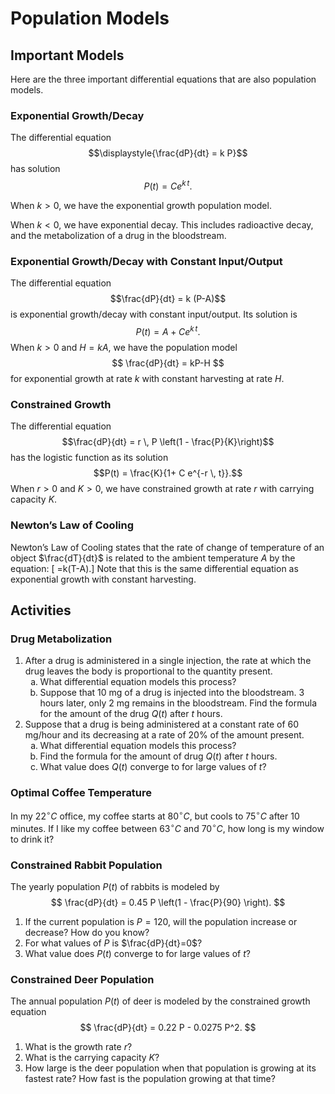 # Population Models

## Important Models


Here are the three important differential equations that are also population models.


### Exponential Growth/Decay
The differential equation
$$\displaystyle{\frac{dP}{dt} = k P}$$
has solution
$$\displaystyle{P(t) = C e^{k \, t}}.$$

When $k>0$, we have the exponential growth population model.

When $k < 0$, we have exponential decay. This includes radioactive decay, and the metabolization of a drug in the bloodstream.

### Exponential Growth/Decay with Constant Input/Output
The differential equation
$$\frac{dP}{dt} = k (P-A)$$
is exponential growth/decay with constant input/output.  Its solution is 
$$P(t) = A + C e^{k \, t}.$$ 
When $k >0$ and $H =kA$, we have the population model 
$$
\frac{dP}{dt} = kP-H
$$
for exponential growth at rate $k$ with constant harvesting at rate $H$.

### Constrained Growth
The differential equation
$$\frac{dP}{dt} = r \, P \left(1 - \frac{P}{K}\right)$$ 
has the logistic function as its solution
$$P(t) = \frac{K}{1+ C e^{-r \, t}}.$$
When $r>0$ and $K>0$, we have constrained growth at rate $r$ with carrying capacity $K$.

### Newton's Law of Cooling

Newton's Law of Cooling states that the rate of change of temperature of an object $\frac{dT}{dt}$ is related to the ambient temperature $A$ by the equation:
\[ \frac{dT}{dt}=k(T-A).\]
Note that this is the same differential equation as exponential growth with constant harvesting. 

## Activities


### Drug Metabolization

1. After a drug is administered in a single injection, the rate at which the drug leaves the body is proportional to the quantity present.
    a. What differential equation models this process?
    a. Suppose that 10 mg of a drug is injected into the bloodstream. 3 hours later, only 2 mg remains in the bloodstream. Find the formula for the amount of the drug $Q(t)$ after $t$ hours.

2. Suppose that  a drug is being administered at a constant rate of 60 mg/hour and its decreasing at a rate of 20% of the amount present.
    a. What differential equation models this process?
    a. Find the formula for the amount of drug $Q(t)$ after $t$ hours.
    a. What value does $Q(t)$ converge to for large values of $t$?

### Optimal Coffee Temperature

In my $22^\circ C$ office, my coffee starts at $80^\circ C$, but cools to $75^\circ C$ after 10 minutes. If I like my coffee between $63^\circ C$ and $70^\circ C$, how long is my window to drink it?

### Constrained Rabbit Population

The yearly population $P(t)$ of rabbits is modeled by 
$$
\frac{dP}{dt} = 0.45 P  \left(1 - \frac{P}{90} \right).
$$

1. If the current population is $P=120$, will the population increase or decrease?  How do you know?
2. For what values of $P$ is $\frac{dP}{dt}=0$?
3. What value does  $P(t)$ converge to for large values of $t$?


### Constrained Deer Population

The annual population $P(t)$ of deer is modeled by the constrained growth equation
$$
\frac{dP}{dt} = 0.22 P - 0.0275 P^2.
$$

1. What is the growth rate $r$? 
2. What is the carrying capacity $K$?
3. How large is the deer population when that population is growing  at its fastest rate? How fast is the population growing at that time?
